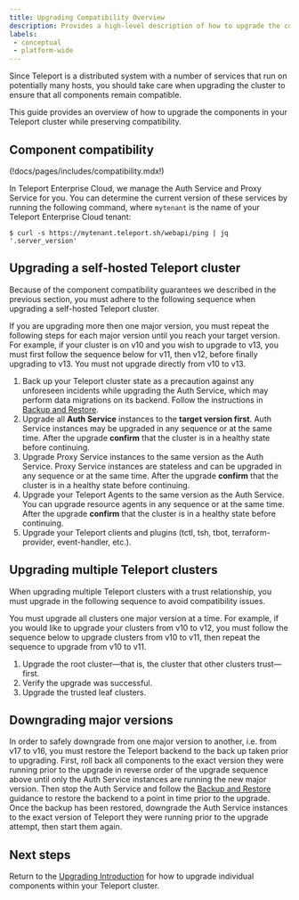 ```yaml
---
title: Upgrading Compatibility Overview
description: Provides a high-level description of how to upgrade the components in your Teleport cluster. Read this guide before following upgrade instructions for your environment.
labels:
 - conceptual
 - platform-wide
---
```


Since Teleport is a distributed system with a number of services that run on
potentially many hosts, you should take care when upgrading the cluster to
ensure that all components remain compatible.

This guide provides an overview of how to upgrade the components in your
Teleport cluster while preserving compatibility.

## Component compatibility

(!docs/pages/includes/compatibility.mdx!)

In Teleport Enterprise Cloud, we manage the Auth Service and Proxy Service for
you. You can determine the current version of these services by running the
following command, where `mytenant` is the name of your Teleport Enterprise
Cloud tenant:

```code
$ curl -s https://mytenant.teleport.sh/webapi/ping | jq '.server_version'
```

## Upgrading a self-hosted Teleport cluster

Because of the component compatibility guarantees we described in the previous
section, you must adhere to the following sequence when upgrading a self-hosted
Teleport cluster.

<Admonition type="warning">
  If you are upgrading more then one major version, you must repeat the
  following steps for each major version until you reach your target version.
  For example, if your cluster is on v10 and you wish to upgrade to v13, you
  must first follow the sequence below for v11, then v12, before finally upgrading
  to v13. You must not upgrade directly from v10 to v13.
</Admonition>

1. Back up your Teleport cluster state as a precaution against any unforeseen
   incidents while upgrading the Auth Service, which may perform data
   migrations on its backend. Follow the instructions in [Backup and
   Restore](../admin-guides/management/operations/backup-restore.mdx).
1. Upgrade all **Auth Service** instances to the **target version first**.
   Auth Service instances may be upgraded in any sequence or at the same time. After
   the upgrade **confirm** that the cluster is in a healthy state before continuing.
1. Upgrade Proxy Service instances to the same version as the Auth
   Service. Proxy Service instances are stateless and can be upgraded in any
   sequence or at the same time. After the upgrade **confirm** that the cluster
   is in a healthy state before continuing.
1. Upgrade your Teleport Agents to the same version as the Auth Service.
   You can upgrade resource agents in any sequence or at the same time. After the
   upgrade **confirm** that the cluster is in a healthy state before continuing.
1. Upgrade your Teleport clients and plugins (tctl, tsh, tbot, terraform-provider, event-handler, etc.).

## Upgrading multiple Teleport clusters

When upgrading multiple Teleport clusters with a trust relationship, you must
upgrade in the following sequence to avoid compatibility issues.

You must upgrade all clusters one major version at a time. For example, if you
would like to upgrade your clusters from v10 to v12, you must follow the
sequence below to upgrade clusters from v10 to v11, then repeat the sequence to
upgrade from v10 to v11.

1. Upgrade the root cluster—that is, the cluster that other clusters
   trust—first.
1. Verify the upgrade was successful.
1. Upgrade the trusted leaf clusters.

## Downgrading major versions

In order to safely downgrade from one major version to another, i.e. from v17 to v16,
you must restore the Teleport backend to the back up taken prior to upgrading. First,
roll back all components to the exact version they were running prior to the upgrade in
reverse order of the upgrade sequence above until only the Auth Service instances are running
the new major version. Then stop the Auth Service and follow the
[Backup and Restore](../admin-guides/management/operations/backup-restore.mdx) guidance
to restore the backend to a point in time prior to the upgrade. Once the backup has been
restored, downgrade the Auth Service instances to the exact version of Teleport
they were running prior to the upgrade attempt, then start them again.

## Next steps

Return to the [Upgrading Introduction](upgrading.mdx) for how to upgrade
individual components within your Teleport cluster.
